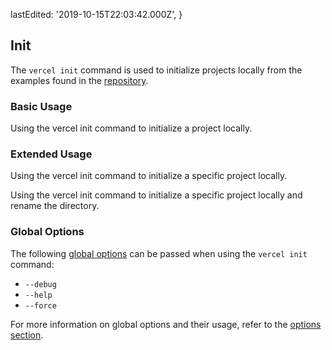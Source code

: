 
  lastEdited: '2019-10-15T22:03:42.000Z',
}

## Init

The `vercel init` command is used to initialize projects locally from the examples found in the [<ProductName /> repository](https://github.com/vercel/vercel/tree/master/examples).

### Basic Usage

<Snippet width="100%" dark text="vercel init" />
<Caption>
  Using the <InlineCode>vercel init</InlineCode> command to initialize a project
  locally.
</Caption>

### Extended Usage

<Snippet width="100%" dark text="vercel init [project-name]" />
<Caption>
  Using the <InlineCode>vercel init</InlineCode> command to initialize a
  specific project locally.
</Caption>

<Snippet
  width="100%"
  dark
  text="vercel init [project-name] [new-project-name]"
/>
<Caption>
  Using the <InlineCode>vercel init</InlineCode> command to initialize a
  specific project locally and rename the directory.
</Caption>

### Global Options

The following [global options](#options) can be passed when using the `vercel init` command:

- `--debug`
- `--help`
- `--force`

For more information on global options and their usage, refer to the [options section](#options).
